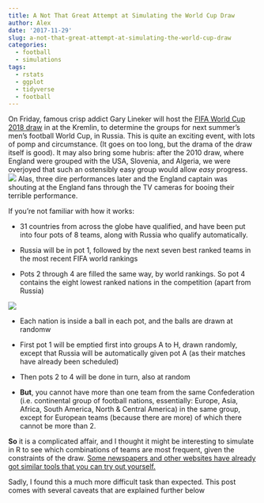```yaml
---
title: A Not That Great Attempt at Simulating the World Cup Draw
author: Alex
date: '2017-11-29'
slug: a-not-that-great-attempt-at-simulating-the-world-cup-draw
categories:
  - football
  - simulations
tags:
  - rstats
  - ggplot
  - tidyverse
  - football
---
```


On Friday, famous crisp addict Gary Lineker will host the [FIFA World Cup 2018 draw](http://www.fifa.com/worldcup/news/y=2017/m=11/news=the-final-draw-how-it-works-2921565.html) in at the Kremlin, to determine the groups for next summer's men's football World Cup, in Russia. This is quite an exciting event, with lots of pomp and circumstance. (It goes on too long, but the drama of the draw itself is good). It may also  bring some hubris: after the 2010 draw, where England were grouped with the USA, Slovenia, and Algeria, we were overjoyed that such an ostensibly easy group would allow *easy* progress.
![](/img/2017-11-29-a-not-that-great-attempt-at-simulating-the-world-cup-draw/2010-easy.jpg)
Alas, three dire performances later and the England captain was shouting at the England fans through the TV cameras for booing their terrible performance.

If you're not familiar with how it works:

* 31 countries from across the globe have qualified, and have been put into four pots of 8 teams, along with Russia who qualify automatically.

* Russia will be in pot 1, followed by the next seven best ranked teams in the most recent FIFA world rankings

* Pots 2 through 4 are filled the same way, by world rankings. So pot 4 contains the eight lowest ranked nations in the competition (apart from Russia)

![](/img/2017-11-29-a-not-that-great-attempt-at-simulating-the-world-cup-draw/fifa-pots.png)

* Each nation is inside a ball in each pot, and the balls are drawn at randomw

* First pot 1 will be emptied first into groups A to H, drawn randomly, except that Russia will be automatically given pot A (as their matches have already been scheduled)

* Then pots 2 to 4 will be done in turn, also at random

* **But**, you cannot have more than one team from the same Confederation (i.e. continental group of football nations, essentially: Europe, Asia, Africa, South America, North & Central America) in the same group, except for European teams (because there are more) of which there cannot be more than 2.

**So** it is a complicated affair, and I thought it might be interesting to simulate in R to see which combinations of teams are most frequent, given the constraints of the draw. [Some newspapers and other websites have already got similar tools that you can try out yourself.](https://www.theguardian.com/football/2017/nov/16/world-cup-finals-create-your-own-draw-for-russia-2018-interactive)

Sadly, I found this a much more difficult task than expected. This post comes with several caveats that are explained further below